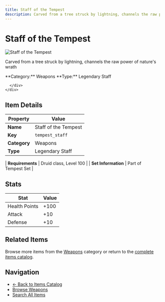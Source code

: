 ```yaml
---
title: Staff of the Tempest
description: Carved from a tree struck by lightning, channels the raw power of nature's wrath
---
```


# Staff of the Tempest

<div className="flex items-start gap-6 mb-8">
  <div className="flex-shrink-0">
    <img src="/assets/resources/crafting/weapons/two-handed-staff/tempest_staff.png" alt="Staff of the Tempest" className="w-24 h-24 border rounded-lg" />
  </div>
  <div className="flex-1">
    <div className="space-y-2">
      <p className="text-lg text-muted-foreground">Carved from a tree struck by lightning, channels the raw power of nature's wrath</p>
      <div className="flex flex-wrap gap-4 text-sm">
        <span className="px-2 py-1 bg-blue-100 dark:bg-blue-900 rounded-md">
          **Category:** Weapons
        </span>
        <span className="px-2 py-1 bg-green-100 dark:bg-green-900 rounded-md">
          **Type:** Legendary Staff
        </span>
        
      </div>
    </div>
  </div>
</div>

## Item Details

| Property | Value |
|----------|-------|
| **Name** | Staff of the Tempest |
| **Key** | `tempest_staff` |
| **Category** | Weapons |
| **Type** | Legendary Staff |



| **Requirements** | Druid class, Level 100 |
| **Set Information** | Part of Tempest Set |

## Stats

| Stat | Value |
|------|-------|
| Health Points | +100 |
| Attack | +10 |
| Defense | +10 |

## Related Items

Browse more items from the [Weapons](/items#weapons) category or return to the [complete items catalog](/items).

## Navigation

- [← Back to Items Catalog](/items)
- [Browse Weapons](/items#weapons)
- [Search All Items](/items)
